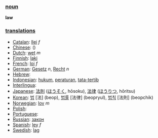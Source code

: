 === [[noun]] ===

'''law'''

=== [[translation]]s ===

*[[Catalan]]: [[llei]] ''f''
*[[Chinese]]: [[]] ()
*[[Dutch]]: [[wet]] ''m''
*[[Finnish]]: [[laki]]
*[[French]]: [[loi]] ''f''
*[[German]]: [[Gesetz]] ''n'', [[Recht]] ''n''
*[[Hebrew]]: [[]] '' ''
*[[Indonesian]]: [[hukum]], [[atur|peraturan]], [[tata-tertib]]
*[[Interlingua]]: [[]]
*[[Japanese]]: [[法則]] ([[ほうそく]], hōsoku), [[法律]] ([[ほうりつ]], hōritsu)
*[[Korean]]: [[법]] [法] (beop), [[법률]] [法律] (beopryul), [[법칙]] [法則] (beopchik)
*[[Norwegian]]: [[lov]] ''m''
*[[Polish]]: [[]]
*[[Portuguese]]: [[]] '' ''
*[[Russian]]: [[закон]]
*[[Spanish]]: [[ley]] ''f''
*[[Swedish]]: [[lag]] '' ''
